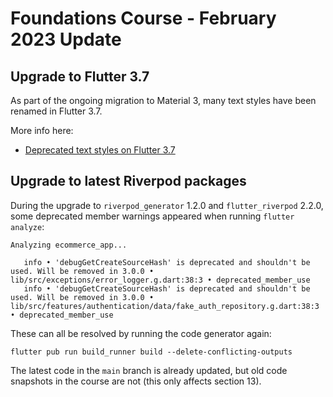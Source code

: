 # Foundations Course - February 2023 Update

## Upgrade to Flutter 3.7

As part of the ongoing migration to Material 3, many text styles have been renamed in Flutter 3.7.

More info here:

- [Deprecated text styles on Flutter 3.7](/faq/deprecated-text-styles-flutter-3.7)

## Upgrade to latest Riverpod packages

During the upgrade to `riverpod_generator` 1.2.0 and `flutter_riverpod` 2.2.0, some deprecated member warnings appeared when running `flutter analyze`:

```
Analyzing ecommerce_app...                                              

   info • 'debugGetCreateSourceHash' is deprecated and shouldn't be used. Will be removed in 3.0.0 • lib/src/exceptions/error_logger.g.dart:38:3 • deprecated_member_use
   info • 'debugGetCreateSourceHash' is deprecated and shouldn't be used. Will be removed in 3.0.0 • lib/src/features/authentication/data/fake_auth_repository.g.dart:38:3 • deprecated_member_use
```

These can all be resolved by running the code generator again:

```
flutter pub run build_runner build --delete-conflicting-outputs
```

The latest code in the `main` branch is already updated, but old code snapshots in the course are not (this only affects section 13).
